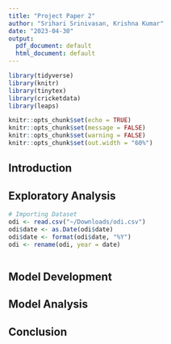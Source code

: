 ```yaml
---
title: "Project Paper 2"
author: "Srihari Srinivasan, Krishna Kumar"
date: "2023-04-30"
output:
  pdf_document: default
  html_document: default
---
```


```r
library(tidyverse)
library(knitr)
library(tinytex)
library(cricketdata)
library(leaps)

knitr::opts_chunk$set(echo = TRUE)
knitr::opts_chunk$set(message = FALSE)
knitr::opts_chunk$set(warning = FALSE)
knitr::opts_chunk$set(out.width = "60%")
```

## Introduction

## Exploratory Analysis

```r
# Importing Dataset
odi <- read.csv("~/Downloads/odi.csv")
odi$date <- as.Date(odi$date)
odi$date <- format(odi$date, "%Y")
odi <- rename(odi, year = date)
```

```r

```



## Model Development

## Model Analysis

## Conclusion

